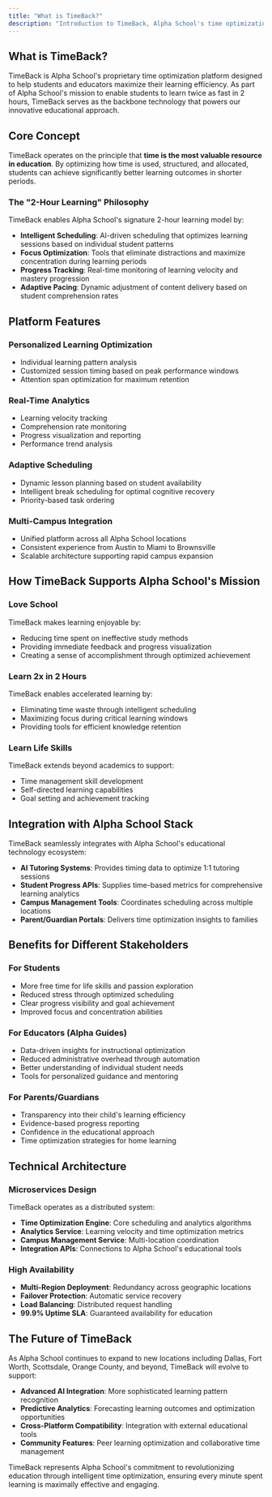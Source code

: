 ```yaml
---
title: "What is TimeBack?"
description: "Introduction to TimeBack, Alpha School's time optimization platform"
---
```


## What is TimeBack?

TimeBack is Alpha School's proprietary time optimization platform designed to help students and educators maximize their learning efficiency. As part of Alpha School's mission to enable students to learn twice as fast in 2 hours, TimeBack serves as the backbone technology that powers our innovative educational approach.

## Core Concept

TimeBack operates on the principle that **time is the most valuable resource in education**. By optimizing how time is used, structured, and allocated, students can achieve significantly better learning outcomes in shorter periods.

### The "2-Hour Learning" Philosophy

TimeBack enables Alpha School's signature 2-hour learning model by:

- **Intelligent Scheduling**: AI-driven scheduling that optimizes learning sessions based on individual student patterns
- **Focus Optimization**: Tools that eliminate distractions and maximize concentration during learning periods
- **Progress Tracking**: Real-time monitoring of learning velocity and mastery progression
- **Adaptive Pacing**: Dynamic adjustment of content delivery based on student comprehension rates

## Platform Features

### Personalized Learning Optimization
- Individual learning pattern analysis
- Customized session timing based on peak performance windows
- Attention span optimization for maximum retention

### Real-Time Analytics
- Learning velocity tracking
- Comprehension rate monitoring
- Progress visualization and reporting
- Performance trend analysis

### Adaptive Scheduling
- Dynamic lesson planning based on student availability
- Intelligent break scheduling for optimal cognitive recovery
- Priority-based task ordering

### Multi-Campus Integration
- Unified platform across all Alpha School locations
- Consistent experience from Austin to Miami to Brownsville
- Scalable architecture supporting rapid campus expansion

## How TimeBack Supports Alpha School's Mission

### Love School
TimeBack makes learning enjoyable by:
- Reducing time spent on ineffective study methods
- Providing immediate feedback and progress visualization
- Creating a sense of accomplishment through optimized achievement

### Learn 2x in 2 Hours
TimeBack enables accelerated learning by:
- Eliminating time waste through intelligent scheduling
- Maximizing focus during critical learning windows
- Providing tools for efficient knowledge retention

### Learn Life Skills
TimeBack extends beyond academics to support:
- Time management skill development
- Self-directed learning capabilities
- Goal setting and achievement tracking

## Integration with Alpha School Stack

TimeBack seamlessly integrates with Alpha School's educational technology ecosystem:

- **AI Tutoring Systems**: Provides timing data to optimize 1:1 tutoring sessions
- **Student Progress APIs**: Supplies time-based metrics for comprehensive learning analytics
- **Campus Management Tools**: Coordinates scheduling across multiple locations
- **Parent/Guardian Portals**: Delivers time optimization insights to families

## Benefits for Different Stakeholders

### For Students
- More free time for life skills and passion exploration
- Reduced stress through optimized scheduling
- Clear progress visibility and goal achievement
- Improved focus and concentration abilities

### For Educators (Alpha Guides)
- Data-driven insights for instructional optimization
- Reduced administrative overhead through automation
- Better understanding of individual student needs
- Tools for personalized guidance and mentoring

### For Parents/Guardians
- Transparency into their child's learning efficiency
- Evidence-based progress reporting
- Confidence in the educational approach
- Time optimization strategies for home learning

## Technical Architecture

### Microservices Design

TimeBack operates as a distributed system:

- **Time Optimization Engine**: Core scheduling and analytics algorithms
- **Analytics Service**: Learning velocity and time optimization metrics
- **Campus Management Service**: Multi-location coordination
- **Integration APIs**: Connections to Alpha School's educational tools

### High Availability

- **Multi-Region Deployment**: Redundancy across geographic locations
- **Failover Protection**: Automatic service recovery
- **Load Balancing**: Distributed request handling
- **99.9% Uptime SLA**: Guaranteed availability for education

## The Future of TimeBack

As Alpha School continues to expand to new locations including Dallas, Fort Worth, Scottsdale, Orange County, and beyond, TimeBack will evolve to support:

- **Advanced AI Integration**: More sophisticated learning pattern recognition
- **Predictive Analytics**: Forecasting learning outcomes and optimization opportunities
- **Cross-Platform Compatibility**: Integration with external educational tools
- **Community Features**: Peer learning optimization and collaborative time management

TimeBack represents Alpha School's commitment to revolutionizing education through intelligent time optimization, ensuring every minute spent learning is maximally effective and engaging.